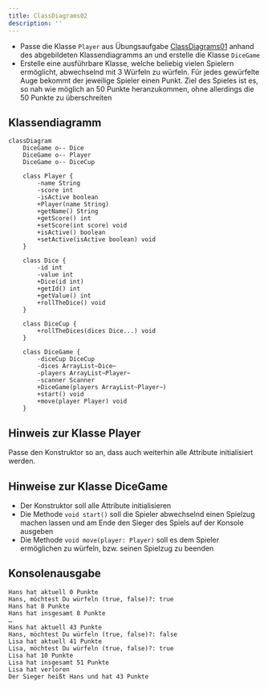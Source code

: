 ```yaml
---
title: ClassDiagrams02
description: ''
---
```



- Passe die Klasse `Player` aus Übungsaufgabe
  [ClassDiagrams01](class-diagrams01) anhand des abgebildeten Klassendiagramms
  an und erstelle die Klasse `DiceGame`
- Erstelle eine ausführbare Klasse, welche beliebig vielen Spielern ermöglicht,
  abwechselnd mit 3 Würfeln zu würfeln. Für jedes gewürfelte Auge bekommt der
  jeweilige Spieler einen Punkt. Ziel des Spieles ist es, so nah wie möglich an
  50 Punkte heranzukommen, ohne allerdings die 50 Punkte zu überschreiten

## Klassendiagramm

```mermaid
classDiagram
    DiceGame o-- Dice
    DiceGame o-- Player
    DiceGame o-- DiceCup

    class Player {
        -name String
        -score int
        -isActive boolean
        +Player(name String)
        +getName() String
        +getScore() int
        +setScore(int score) void
        +isActive() boolean
        +setActive(isActive boolean) void
    }

    class Dice {
        -id int
        -value int
        +Dice(id int)
        +getId() int
        +getValue() int
        +rollTheDice() void
    }

    class DiceCup {
        +rollTheDices(dices Dice...) void
    }

    class DiceGame {
        -diceCup DiceCup
        -dices ArrayList~Dice~
        -players ArrayList~Player~
        -scanner Scanner
        +DiceGame(players ArrayList~Player~)
        +start() void
        +move(player Player) void
    }
```

## Hinweis zur Klasse Player

Passe den Konstruktor so an, dass auch weiterhin alle Attribute initialisiert
werden.

## Hinweise zur Klasse DiceGame

- Der Konstruktor soll alle Attribute initialisieren
- Die Methode `void start()` soll die Spieler abwechselnd einen Spielzug machen
  lassen und am Ende den Sieger des Spiels auf der Konsole ausgeben
- Die Methode `void move(player: Player)` soll es dem Spieler ermöglichen zu
  würfeln, bzw. seinen Spielzug zu beenden

## Konsolenausgabe

```console
Hans hat aktuell 0 Punkte
Hans, möchtest Du würfeln (true, false)?: true
Hans hat 8 Punkte
Hans hat insgesamt 8 Punkte
…
Hans hat aktuell 43 Punkte
Hans, möchtest Du würfeln (true, false)?: false
Lisa hat aktuell 41 Punkte
Lisa, möchtest Du würfeln (true, false)?: true
Lisa hat 10 Punkte
Lisa hat insgesamt 51 Punkte
Lisa hat verloren
Der Sieger heißt Hans und hat 43 Punkte
```

<Exercise pullRequest="37" branchSuffix="class-diagrams/02" />
